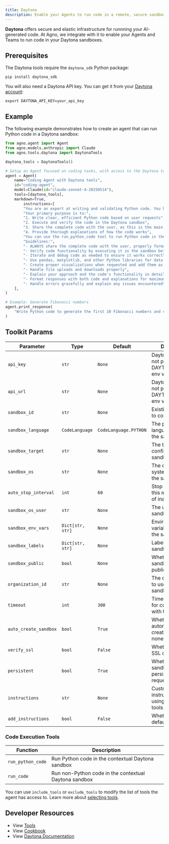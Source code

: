 ```yaml
---
title: Daytona
description: Enable your Agents to run code in a remote, secure sandbox.
---
```


**Daytona** offers secure and elastic infrastructure for runnning your AI-generated code. At Agno, we integrate with it to enable your Agents and Teams to run code in your Daytona sandboxes.

## Prerequisites

The Daytona tools require the `daytona_sdk` Python package:

```shell
pip install daytona_sdk
```

You will also need a Daytona API key. You can get it from your [Daytona account](https://app.daytona.io/account):

```shell
export DAYTONA_API_KEY=your_api_key
```

## Example

The following example demonstrates how to create an agent that can run Python code in a Daytona sandbox:

```python cookbook/tools/daytona_tools.py
from agno.agent import Agent
from agno.models.anthropic import Claude
from agno.tools.daytona import DaytonaTools

daytona_tools = DaytonaTools()

# Setup an Agent focused on coding tasks, with access to the Daytona tools
agent = Agent(
    name="Coding Agent with Daytona tools",
    id="coding-agent",
    model=Claude(id="claude-sonnet-4-20250514"),
    tools=[daytona_tools],
    markdown=True,
        instructions=[
        "You are an expert at writing and validating Python code. You have access to a remote, secure Daytona sandbox.",
        "Your primary purpose is to:",
        "1. Write clear, efficient Python code based on user requests",
        "2. Execute and verify the code in the Daytona sandbox",
        "3. Share the complete code with the user, as this is the main use case",
        "4. Provide thorough explanations of how the code works",
        "You can use the run_python_code tool to run Python code in the Daytona sandbox.",
        "Guidelines:",
        "- ALWAYS share the complete code with the user, properly formatted in code blocks",
        "- Verify code functionality by executing it in the sandbox before sharing",
        "- Iterate and debug code as needed to ensure it works correctly",
        "- Use pandas, matplotlib, and other Python libraries for data analysis when appropriate",
        "- Create proper visualizations when requested and add them as image artifacts to show inline",
        "- Handle file uploads and downloads properly",
        "- Explain your approach and the code's functionality in detail",
        "- Format responses with both code and explanations for maximum clarity",
        "- Handle errors gracefully and explain any issues encountered",
    ],
)

# Example: Generate Fibonacci numbers
agent.print_response(
    "Write Python code to generate the first 10 Fibonacci numbers and calculate their sum and average"
)
```

## Toolkit Params

| Parameter             | Type             | Default               | Description                                                    |
| --------------------- | ---------------- | --------------------- | -------------------------------------------------------------- |
| `api_key`             | `str`            | `None`                | Daytona API key. If not provided, uses DAYTONA_API_KEY env var |
| `api_url`             | `str`            | `None`                | Daytona API URL. If not provided, uses DAYTONA_API_URL env var |
| `sandbox_id`          | `str`            | `None`                | Existing sandbox ID to connect to                              |
| `sandbox_language`    | `CodeLanguage`   | `CodeLanguage.PYTHON` | The programming language to run on the sandbox                 |
| `sandbox_target`      | `str`            | `None`                | The target configuration for sandbox creation                  |
| `sandbox_os`          | `str`            | `None`                | The operating system to run on the sandbox                     |
| `auto_stop_interval`  | `int`            | `60`                  | Stop sandbox after this many minutes of inactivity             |
| `sandbox_os_user`     | `str`            | `None`                | The user to run the sandbox as                                 |
| `sandbox_env_vars`    | `Dict[str, str]` | `None`                | Environment variables to set in the sandbox                    |
| `sandbox_labels`      | `Dict[str, str]` | `None`                | Labels to set on the sandbox                                   |
| `sandbox_public`      | `bool`           | `None`                | Whether the sandbox should be public                           |
| `organization_id`     | `str`            | `None`                | The organization ID to use for the sandbox                     |
| `timeout`             | `int`            | `300`                 | Timeout in seconds for communication with the sandbox          |
| `auto_create_sandbox` | `bool`           | `True`                | Whether to automatically create a sandbox if none exists       |
| `verify_ssl`          | `bool`           | `False`               | Whether to verify SSL certificates                             |
| `persistent`          | `bool`           | `True`                | Whether the sandbox should persist between requests            |
| `instructions`        | `str`            | `None`                | Custom instructions for using the Daytona tools                |
| `add_instructions`    | `bool`           | `False`               | Whether to add default instructions                            |

### Code Execution Tools

| Function          | Description                                           |
| ----------------- | ----------------------------------------------------- |
| `run_python_code` | Run Python code in the contextual Daytona sandbox     |
| `run_code`        | Run non-Python code in the contextual Daytona sandbox |

You can use `include_tools` or `exclude_tools` to modify the list of tools the agent has access to. Learn more about [selecting tools](/concepts/tools/selecting-tools).

## Developer Resources

- View [Tools](https://github.com/agno-agi/agno/blob/main/libs/agno/agno/tools/daytona.py)
- View [Cookbook](https://github.com/agno-agi/agno/tree/v2.0/cookbook/tools/daytona_tools.py)
- View [Daytona Documentation](https://www.daytona.io/docs/)
